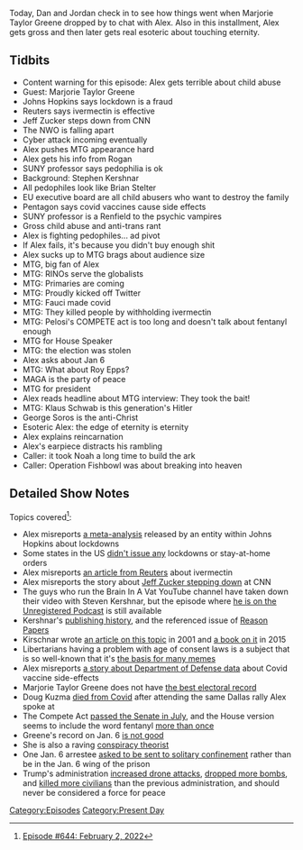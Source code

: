 {{DEFAULTSORT:
    #_EPISODE_0644:February 2, 2022
}}{{Episode
    | title           = February 2, 2022
    | caption         = Listen to this episode on [https://knowledgefight.libsyn.com/644-february-2-2022 Libsyn] [https://open.spotify.com/episode/0Ya3TjpZxqBgx4GDUVkJ8w Spotify], Read the [[Transcript/644: February 2, 2022|Unofficial Transcript]]
    | episodeNumber   = 644
    | length          = 02:26:08
    | airDate         = February 4, 2022
    | coverageDate    = February 2, 2022
    | episodeType     = [[:Category:Present Day|Present Day]]
    | appearance      = [[Marjorie Taylor Greene]], [[Jeff Zucker]], [[Joe Rogan]], [[Stephen Kersnar]], [[Brian Stelter]], [[Anthony Fauci]], [[Nancy Pelosi]], [[Roy Epps]], [[Klaus Schwab]], [[George Soros]], [[Thomas Renz]]
    | oocDrop         = Play this song to foxes, eagles, and parrots
    | previousEpisode = [[643: January 28, 2022]]
    | nextEpisode     = [[645: November 4, 2014]]
}}

{{Stub}}

Today, Dan and Jordan check in to see how things went when Marjorie Taylor Greene dropped by to chat with Alex.  Also in this installment, Alex gets gross and then later gets real esoteric about touching eternity.

==Tidbits==

*Content warning for this episode: Alex gets terrible about child abuse
*Guest: Marjorie Taylor Greene
*Johns Hopkins says lockdown is a fraud
*Reuters says ivermectin is effective
*Jeff Zucker steps down from CNN
*The NWO is falling apart
*Cyber attack incoming eventually
*Alex pushes MTG appearance hard
*Alex gets his info from Rogan
*SUNY professor says pedophilia is ok
*Background: Stephen Kershnar
*All pedophiles look like Brian Stelter
*EU executive board are all child abusers who want to destroy the family
*Pentagon says covid vaccines cause side effects
*SUNY professor is a Renfield to the psychic vampires
*Gross child abuse and anti-trans rant
*Alex is fighting pedophiles... ad pivot
*If Alex fails, it's because you didn't buy enough shit
*Alex sucks up to MTG brags about audience size
*MTG, big fan of Alex
*MTG: RINOs serve the globalists
*MTG: Primaries are coming
*MTG: Proudly kicked off Twitter
*MTG: Fauci made covid
*MTG: They killed people by withholding ivermectin
*MTG: Pelosi's COMPETE act is too long and doesn't talk about fentanyl enough
*MTG for House Speaker
*MTG: the election was stolen
*Alex asks about Jan 6
*MTG: What about Roy Epps?
*MAGA is the party of peace
*MTG for president
*Alex reads headline about MTG interview: They took the bait!
*MTG: Klaus Schwab is this generation's Hitler
*George Soros is the anti-Christ
*Esoteric Alex: the edge of eternity is eternity
*Alex explains reincarnation
*Alex's earpiece distracts his rambling
*Caller: it took Noah a long time to build the ark
*Caller: Operation Fishbowl was about breaking into heaven

==Detailed Show Notes==

Topics covered<ref>[https://knowledgefight.com/research/2022/2/3/episode-644-february-2-2022 Episode #644: February 2, 2022]</ref>:

*Alex misreports [https://sites.krieger.jhu.edu/iae/files/2022/01/A-Literature-Review-and-Meta-Analysis-of-the-Effects-of-Lockdowns-on-COVID-19-Mortality.pdf a meta-analysis] released by an entity within Johns Hopkins about lockdowns
*Some states in the US [https://ballotpedia.org/States_that_issued_lockdown_and_stay-at-home_orders_in_response_to_the_coronavirus_(COVID-19)_pandemic,_2020 didn't issue any] lockdowns or stay-at-home orders
*Alex misreports [https://www.reuters.com/business/healthcare-pharmaceuticals/japans-kowa-says-ivermectin-effective-against-omicron-phase-iii-trial-2022-01-31/ an article from Reuters] about ivermectin
*Alex misreports the story about [https://www.washingtonpost.com/media/2022/02/02/cnn-president-jeff-zucker-announces-resignation-over-undisclosed-relationship-with-colleague/ Jeff Zucker stepping down] at CNN
*The guys who run the Brain In A Vat YouTube channel have taken down their video with Steven Kershnar, but the episode where [https://www.audible.com/pd/Unregistered-142-Stephen-Kershnar-Podcast/B08PK21JLF he is on the Unregistered Podcast] is still available
*Kershnar's [https://philpeople.org/profiles/15070/publication_attributions?page=2 publishing history], and the referenced issue of [https://reasonpapers.com/pdf/33/rp_33.pdf Reason Papers]
*Kirschnar wrote [https://philpapers.org/rec/KERTMS an article on this topic] in 2001 and [https://philpapers.org/rec/KERPAA-7 a book on it] in 2015
*Libertarians having a problem with age of consent laws is a subject that is so well-known that it's [https://knowyourmeme.com/photos/1901690-political-compass the basis for many memes]
*Alex misreports [https://leadstories.com/hoax-alert/2022/02/fact-check-dod-whistleblowers-mind-blowing-covid-vaccine-injury-numbers-were-not-based-on-accurate-data.html a story about Department of Defense data] about Covid vaccine side-effects
*Marjorie Taylor Greene does not have [https://ballotpedia.org/Marjorie_Taylor_Greene the best electoral record]
*Doug Kuzma [https://www.msn.com/en-us/news/us/conspiracy-theorist-doug-kuzma-dies-from-covid/ar-AASvuiQ died from Covid] after attending the same Dallas rally Alex spoke at
*The Compete Act [https://www.congress.gov/bill/117th-congress/senate-bill/1260 passed the Senate in July], and the House version seems to include the word fentanyl [https://rules.house.gov/sites/democrats.rules.house.gov/files/BILLS-117HR4521RH-RCP117-31.pdf more than once]
*Greene's record on Jan. 6 [https://www.cnn.com/2021/03/24/politics/kfile-marjorie-taylor-greene-ally-us-capitol/index.html is not good]
*She is also a raving [https://www.vox.com/22254103/marjorie-taylor-greene-david-hogg-obama-hillary-facebook-posts conspiracy theorist]
*One Jan. 6 arrestee [https://www.businessinsider.com/capitol-riot-defendant-request-solitary-confinement-avoid-jan6-jail-wing-2021-10 asked to be sent to solitary confinement] rather than be in the Jan. 6 wing of the prison
*Trump's administration [https://www.bbc.com/news/world-us-canada-47480207 increased drone attacks], [https://foreignpolicy.com/2017/08/09/donald-trump-is-dropping-bombs-at-unprecedented-levels/ dropped more bombs], and [https://www.newsweek.com/trump-has-already-killed-more-civilians-obama-us-fight-against-isis-653564 killed more civilians] than the previous administration, and should never be considered a force for peace

[[Category:Episodes]]
[[Category:Present Day]]
